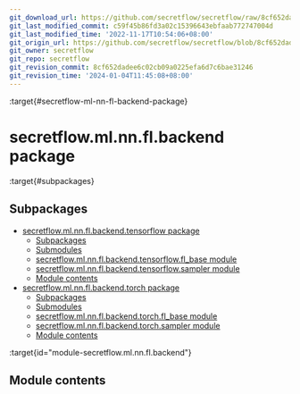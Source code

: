 ```yaml
---
git_download_url: https://github.com/secretflow/secretflow/raw/8cf652dadee6c02cb09a0225efa6d7c6bae31246/docs/source/secretflow.ml.nn.fl.backend.rst
git_last_modified_commit: c59f45b86fd3a02c15396643ebfaab772747004d
git_last_modified_time: '2022-11-17T10:54:06+08:00'
git_origin_url: https://github.com/secretflow/secretflow/blob/8cf652dadee6c02cb09a0225efa6d7c6bae31246/docs/source/secretflow.ml.nn.fl.backend.rst
git_owner: secretflow
git_repo: secretflow
git_revision_commit: 8cf652dadee6c02cb09a0225efa6d7c6bae31246
git_revision_time: '2024-01-04T11:45:08+08:00'
---
```


:target{#secretflow-ml-nn-fl-backend-package}

# secretflow\.ml.nn.fl.backend package

:target{#subpackages}

## Subpackages

<TableOfContents>


  - [secretflow.ml.nn.fl.backend.tensorflow package](secretflow.ml.nn.fl.backend.ml.nn.fl.backend.tensorflow.mdx)
    - [Subpackages](secretflow.ml.nn.fl.backend.ml.nn.fl.backend.tensorflow.mdx#subpackages)
    - [Submodules](secretflow.ml.nn.fl.backend.ml.nn.fl.backend.tensorflow.mdx#submodules)
    - [secretflow.ml.nn.fl.backend.tensorflow.fl\_base module](secretflow.ml.nn.fl.backend.ml.nn.fl.backend.tensorflow.mdx#module-secretflow.ml.nn.fl.backend.tensorflow.fl_base)
    - [secretflow.ml.nn.fl.backend.tensorflow.sampler module](secretflow.ml.nn.fl.backend.ml.nn.fl.backend.tensorflow.mdx#module-secretflow.ml.nn.fl.backend.tensorflow.sampler)
    - [Module contents](secretflow.ml.nn.fl.backend.ml.nn.fl.backend.tensorflow.mdx#module-secretflow.ml.nn.fl.backend.tensorflow)
  - [secretflow.ml.nn.fl.backend.torch package](secretflow.ml.nn.fl.backend.ml.nn.fl.backend.torch.mdx)
    - [Subpackages](secretflow.ml.nn.fl.backend.ml.nn.fl.backend.torch.mdx#subpackages)
    - [Submodules](secretflow.ml.nn.fl.backend.ml.nn.fl.backend.torch.mdx#submodules)
    - [secretflow.ml.nn.fl.backend.torch.fl\_base module](secretflow.ml.nn.fl.backend.ml.nn.fl.backend.torch.mdx#module-secretflow.ml.nn.fl.backend.torch.fl_base)
    - [secretflow.ml.nn.fl.backend.torch.sampler module](secretflow.ml.nn.fl.backend.ml.nn.fl.backend.torch.mdx#module-secretflow.ml.nn.fl.backend.torch.sampler)
    - [Module contents](secretflow.ml.nn.fl.backend.ml.nn.fl.backend.torch.mdx#module-secretflow.ml.nn.fl.backend.torch)
</TableOfContents>

:target{id="module-secretflow.ml.nn.fl.backend"}

## <Target id="module-contents" />Module contents
